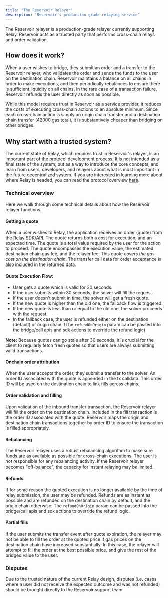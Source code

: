 ```yaml
---
title: "The Reservoir Relayer"
description: "Reservoir's production grade relaying service"
---
```


The Reservoir relayer is a production-grade relayer currently supporting Relay. Reservoir acts as a trusted party that performs cross-chain relays and order validation.

## How does it work?

When a user wishes to bridge, they submit an order and a transfer to the Reservoir relayer, who validates the order and sends the funds to the user on the destination chain. Reservoir maintains a balance on all chains in order to make executions, and then periodically rebalances to ensure there is sufficient liquidity on all chains. In the rare case of a transaction failure, Reservoir refunds the user directly as soon as possible.

While this model requires trust in Reservoir as a service provider, it reduces the costs of executing cross-chain actions to an absolute minimum. Since each cross-chain action is simply an origin chain transfer and a destination chain transfer (42000 gas total), it is substantively cheaper than bridging on other bridges.

## Why start with a trusted system?

The current state of Relay, which requires trust in Reservoir's relayer, is an important part of the protocol development process. It is not intended as a final state of the system, but as a way to introduce the core concepts, and learn from users, developers, and relayers about what is most important in the future decentralized system. If you are interested in learning more about where Relay is headed, you can read the protocol overview [here](/references/protocol/).

### Technical overview

Here we walk through some technical details about how the Reservoir relayer functions.

#### Getting a quote

When a user wishes to Relay, the application receives an order (quote) from the [Relay SDK/API](/references/overview). The quote returns both a cost for execution, and an expected time. The quote is a total value required by the user for the action to proceed. The quote encompasses the execution value, the estimated destination chain gas fee, and the relayer fee. This quote _covers the gas cost on the destination chain_. The transfer call data for order acceptance is also included in the returned data.

#### Quote Execution Flow:

- User gets a quote which is valid for 30 seconds.
- If the user submits within 30 seconds, the solver will fill the request.
- If the user doesn't submit in time, the solver will get a fresh quote.
- If the new quote is higher than the old one, the fallback flow is triggered.
- If the new quote is less than or equal to the old one, the solver proceeds with the request.
- In the fallback case, the user is refunded either on the destination (default) or origin chain. (The `refundOnOrigin` param can be passed into the bridge/call apis and sdk actions to override the refund logic)

**Note:** Because quotes can go stale after 30 seconds, it is crucial for the client to regularly fetch fresh quotes so that users are always submitting valid transactions.

#### Onchain order attribution

When the user accepts the order, they submit a transfer to the solver. An order ID associated with the quote is appended in the tx calldata. This order ID will be used on the destination chain to link fills across chains.

#### Order validation and filling

Upon validation of the inbound transfer transaction, the Reservoir relayer will fill the order on the destination chain. Included in the fill transaction is the order ID associated with the quote. Reservoir maps the origin and destination chain transactions together by order ID to ensure the transaction is filled appropriately.

#### Rebalancing

The Reservoir relayer uses a robust rebalancing algorithm to make sure funds are as available as possible for cross-chain executions. The user is not responsible for any rebalancing activity. If the Reservoir relayer becomes "off-balance", the capacity for instant relaying may be limited.

#### Refunds

If for some reason the quoted execution is no longer available by the time of relay submission, the user may be refunded. Refunds are as instant as possible and are refunded on the destination chain by default, and the origin chain otherwise. The `refundOnOrigin` param can be passed into the bridge/call apis and sdk actions to override the refund logic.

#### Partial fills

If the user submits the transfer event after quote expiration, the relayer may not be able to fill the order at the quoted price if gas prices on the destination chain have increased substantially. In this case, the relayer will attempt to fill the order at the best possible price, and give the rest of the bridged value to the user.

### Disputes

Due to the trusted nature of the current Relay design, disputes (i.e. cases where a user did not receive the expected outcome and was not refunded) should be brought directly to the Reservoir support team.
